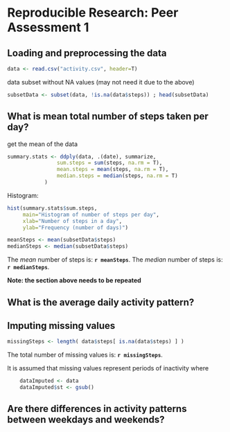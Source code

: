 # Reproducible Research: Peer Assessment 1


## Loading and preprocessing the data

```r
data <- read.csv("activity.csv", header=T)
```

data subset without NA values (may not need it due to the above)

```r
subsetData <- subset(data, !is.na(data$steps)) ; head(subsetData)
```

## What is mean total number of steps taken per day?

get the mean of the data
```r
summary.stats <- ddply(data, .(date), summarize,
                sum.steps = sum(steps, na.rm = T),
                mean.steps = mean(steps, na.rm = T),
                median.steps = median(steps, na.rm = T)
            )
```
Histogram:
```r

hist(summary.stats$sum.steps, 
     main="Histogram of number of steps per day",
     xlab="Number of steps in a day",
     ylab="Frequency (number of days)")

meanSteps <- mean(subsetData$steps)
medianSteps <- median(subsetData$steps)

```

The _mean_ number of steps is: **`r meanSteps`**.
The _median_ number of steps is: **`r medianSteps`**.

**Note: the section above needs to be repeated**




## What is the average daily activity pattern?



## Imputing missing values

```r
missingSteps <- length( data$steps[ is.na(data$steps) ] )
```

The total number of missing values is: **`r missingSteps`**.

It is assumed that missing values represent periods of inactivity where 

```r
    dataImputed <- data
    dataImputed$st <- gsub()
```

## Are there differences in activity patterns between weekdays and weekends?

```r


```